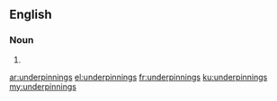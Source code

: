 ==English==

===Noun===
{{head|en}}

# {{plural of|underpinning}}

[[ar:underpinnings]]
[[el:underpinnings]]
[[fr:underpinnings]]
[[ku:underpinnings]]
[[my:underpinnings]]